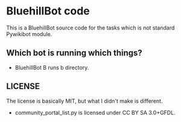 = BluehillBot code =
This is a BluehillBot source code for the tasks which is not standard Pywikibot module.

== Which bot is running which things? ==
<!--* BluehillBot runs @ directory.-->
* BluehillBot B runs b directory.

== LICENSE ==
The license is basically MIT, but what I didn't make is different.
* community_portal_list.py is licensed under CC BY SA 3.0+GFDL.
